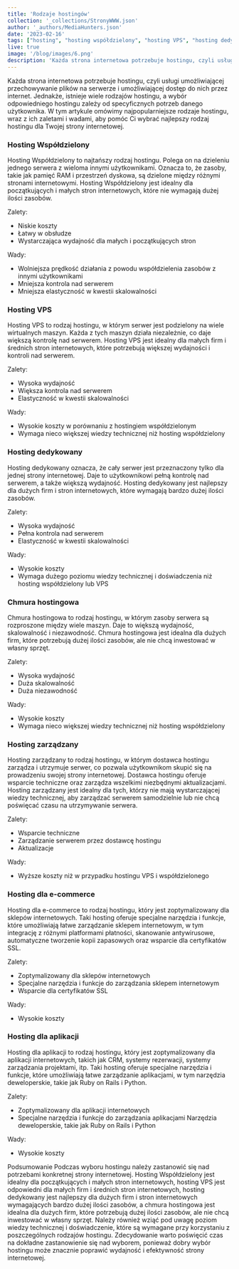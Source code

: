 ```yaml
---
title: 'Rodzaje hostingów'
collection: '_collections/StronyWWW.json'
author: '_authors/MediaHunters.json'
date: '2023-02-16'
tags: ["hosting", "hosting współdzielony", "hosting VPS", "hosting dedykowany", "chmura hostingowa", "hosting zarządzany", "hosting dla e-commerce"]
live: true
image: '/blog/images/6.png'
description: 'Każda strona internetowa potrzebuje hostingu, czyli usługi umożliwiającej przechowywanie plików na serwerze i umożliwiającej dostęp do nich przez internet.'
---
```


Każda strona internetowa potrzebuje hostingu, czyli usługi umożliwiającej przechowywanie plików na serwerze i umożliwiającej dostęp do nich przez internet. Jednakże, istnieje wiele rodzajów hostingu, a wybór odpowiedniego hostingu zależy od specyficznych potrzeb danego użytkownika. W tym artykule omówimy najpopularniejsze rodzaje hostingu, wraz z ich zaletami i wadami, aby pomóc Ci wybrać najlepszy rodzaj hostingu dla Twojej strony internetowej.

### Hosting Współdzielony
Hosting Współdzielony to najtańszy rodzaj hostingu. Polega on na dzieleniu jednego serwera z wieloma innymi użytkownikami. Oznacza to, że zasoby, takie jak pamięć RAM i przestrzeń dyskowa, są dzielone między różnymi stronami internetowymi. Hosting Współdzielony jest idealny dla początkujących i małych stron internetowych, które nie wymagają dużej ilości zasobów.

Zalety:
- Niskie koszty
- Łatwy w obsłudze
- Wystarczająca wydajność dla małych i początkujących stron

Wady:
- Wolniejsza prędkość działania z powodu współdzielenia zasobów z innymi użytkownikami
- Mniejsza kontrola nad serwerem
- Mniejsza elastyczność w kwestii skalowalności

### Hosting VPS
Hosting VPS to rodzaj hostingu, w którym serwer jest podzielony na wiele wirtualnych maszyn. Każda z tych maszyn działa niezależnie, co daje większą kontrolę nad serwerem. Hosting VPS jest idealny dla małych firm i średnich stron internetowych, które potrzebują większej wydajności i kontroli nad serwerem.

Zalety:
- Wysoka wydajność
- Większa kontrola nad serwerem
- Elastyczność w kwestii skalowalności

Wady:
- Wysokie koszty w porównaniu z hostingiem współdzielonym
- Wymaga nieco większej wiedzy technicznej niż hosting współdzielony

### Hosting dedykowany
Hosting dedykowany oznacza, że cały serwer jest przeznaczony tylko dla jednej strony internetowej. Daje to użytkownikowi pełną kontrolę nad serwerem, a także większą wydajność. Hosting dedykowany jest najlepszy dla dużych firm i stron internetowych, które wymagają bardzo dużej ilości zasobów.

Zalety:
- Wysoka wydajność
- Pełna kontrola nad serwerem
- Elastyczność w kwestii skalowalności

Wady:
- Wysokie koszty
- Wymaga dużego poziomu wiedzy technicznej i doświadczenia niż hosting współdzielony lub VPS

### Chmura hostingowa
Chmura hostingowa to rodzaj hostingu, w którym zasoby serwera są rozproszone między wiele maszyn. Daje to większą wydajność, skalowalność i niezawodność. Chmura hostingowa jest idealna dla dużych firm, które potrzebują dużej ilości zasobów, ale nie chcą inwestować w własny sprzęt.

Zalety:
- Wysoka wydajność
- Duża skalowalność
- Duża niezawodność

Wady:
- Wysokie koszty
- Wymaga nieco większej wiedzy technicznej niż hosting współdzielony

### Hosting zarządzany
Hosting zarządzany to rodzaj hostingu, w którym dostawca hostingu zarządza i utrzymuje serwer, co pozwala użytkownikom skupić się na prowadzeniu swojej strony internetowej. Dostawca hostingu oferuje wsparcie techniczne oraz zarządza wszelkimi niezbędnymi aktualizacjami. Hosting zarządzany jest idealny dla tych, którzy nie mają wystarczającej wiedzy technicznej, aby zarządzać serwerem samodzielnie lub nie chcą poświęcać czasu na utrzymywanie serwera.

Zalety:
- Wsparcie techniczne
- Zarządzanie serwerem przez dostawcę hostingu
- Aktualizacje

Wady:
- Wyższe koszty niż w przypadku hostingu VPS i współdzielonego

### Hosting dla e-commerce
Hosting dla e-commerce to rodzaj hostingu, który jest zoptymalizowany dla sklepów internetowych. Taki hosting oferuje specjalne narzędzia i funkcje, które umożliwiają łatwe zarządzanie sklepem internetowym, w tym integrację z różnymi platformami płatności, skanowanie antywirusowe, automatyczne tworzenie kopii zapasowych oraz wsparcie dla certyfikatów SSL.

Zalety:
- Zoptymalizowany dla sklepów internetowych
- Specjalne narzędzia i funkcje do zarządzania sklepem internetowym
- Wsparcie dla certyfikatów SSL

Wady:
- Wysokie koszty

### Hosting dla aplikacji
Hosting dla aplikacji to rodzaj hostingu, który jest zoptymalizowany dla aplikacji internetowych, takich jak CRM, systemy rezerwacji, systemy zarządzania projektami, itp. Taki hosting oferuje specjalne narzędzia i funkcje, które umożliwiają łatwe zarządzanie aplikacjami, w tym narzędzia deweloperskie, takie jak Ruby on Rails i Python.

Zalety:
- Zoptymalizowany dla aplikacji internetowych
- Specjalne narzędzia i funkcje do zarządzania aplikacjami
Narzędzia deweloperskie, takie jak Ruby on Rails i Python

Wady:
- Wysokie koszty

Podsumowanie
Podczas wyboru hostingu należy zastanowić się nad potrzebami konkretnej strony internetowej. Hosting Współdzielony jest idealny dla początkujących i małych stron internetowych, hosting VPS jest odpowiedni dla małych firm i średnich stron internetowych, hosting dedykowany jest najlepszy dla dużych firm i stron internetowych wymagających bardzo dużej ilości zasobów, a chmura hostingowa jest idealna dla dużych firm, które potrzebują dużej ilości zasobów, ale nie chcą inwestować w własny sprzęt. Należy również wziąć pod uwagę poziom wiedzy technicznej i doświadczenie, które są wymagane przy korzystaniu z poszczególnych rodzajów hostingu. Zdecydowanie warto poświęcić czas na dokładne zastanowienie się nad wyborem, ponieważ dobry wybór hostingu może znacznie poprawić wydajność i efektywność strony internetowej.



